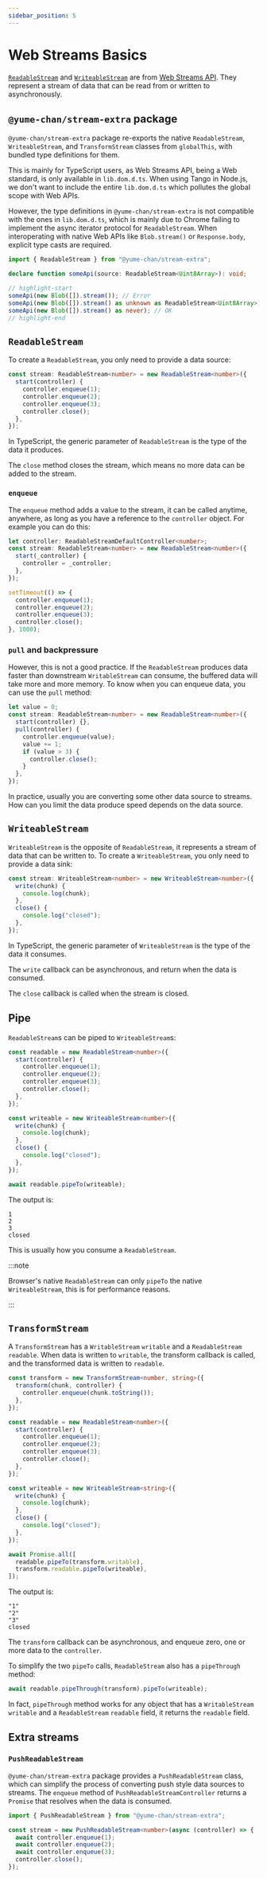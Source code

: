 ```yaml
---
sidebar_position: 5
---
```


# Web Streams Basics

[`ReadableStream`](https://developer.mozilla.org/en-US/docs/Web/API/ReadableStream) and [`WriteableStream`](https://developer.mozilla.org/en-US/docs/Web/API/WritableStream) are from [Web Streams API](https://developer.mozilla.org/en-US/docs/Web/API/Streams_API). They represent a stream of data that can be read from or written to asynchronously.

## `@yume-chan/stream-extra` package

`@yume-chan/stream-extra` package re-exports the native `ReadableStream`, `WriteableStream`, and `TransformStream` classes from `globalThis`, with bundled type definitions for them.

This is mainly for TypeScript users, as Web Streams API, being a Web standard, is only available in `lib.dom.d.ts`. When using Tango in Node.js, we don't want to include the entire `lib.dom.d.ts` which pollutes the global scope with Web APIs.

However, the type definitions in `@yume-chan/stream-extra` is not compatible with the ones in `lib.dom.d.ts`, which is mainly due to Chrome failing to implement the async iterator protocol for `ReadableStream`. When interoperating with native Web APIs like `Blob.stream()` or `Response.body`, explicit type casts are required.

```ts showLineNumbers
import { ReadableStream } from "@yume-chan/stream-extra";

declare function someApi(source: ReadableStream<Uint8Array>): void;

// highlight-start
someApi(new Blob([]).stream()); // Error
someApi(new Blob([]).stream() as unknown as ReadableStream<Uint8Array>); // OK, using the imported `ReadableStream` type
someApi(new Blob([]).stream() as never); // OK
// highlight-end
```

## `ReadableStream`

To create a `ReadableStream`, you only need to provide a data source:

```ts transpile
const stream: ReadableStream<number> = new ReadableStream<number>({
  start(controller) {
    controller.enqueue(1);
    controller.enqueue(2);
    controller.enqueue(3);
    controller.close();
  },
});
```

In TypeScript, the generic parameter of `ReadableStream` is the type of the data it produces.

The `close` method closes the stream, which means no more data can be added to the stream.

### `enqueue`

The `enqueue` method adds a value to the stream, it can be called anytime, anywhere, as long as you have a reference to the `controller` object. For example you can do this:

```ts transpile
let controller: ReadableStreamDefaultController<number>;
const stream: ReadableStream<number> = new ReadableStream<number>({
  start(_controller) {
    controller = _controller;
  },
});

setTimeout(() => {
  controller.enqueue(1);
  controller.enqueue(2);
  controller.enqueue(3);
  controller.close();
}, 1000);
```

### `pull` and backpressure

However, this is not a good practice. If the `ReadableStream` produces data faster than downstream `WritableStream` can consume, the buffered data will take more and more memory. To know when you can enqueue data, you can use the `pull` method:

```ts transpile
let value = 0;
const stream: ReadableStream<number> = new ReadableStream<number>({
  start(controller) {},
  pull(controller) {
    controller.enqueue(value);
    value += 1;
    if (value > 3) {
      controller.close();
    }
  },
});
```

In practice, usually you are converting some other data source to streams. How can you limit the data produce speed depends on the data source.

## `WriteableStream`

`WriteableStream` is the opposite of `ReadableStream`, it represents a stream of data that can be written to. To create a `WriteableStream`, you only need to provide a data sink:

```ts transpile
const stream: WriteableStream<number> = new WriteableStream<number>({
  write(chunk) {
    console.log(chunk);
  },
  close() {
    console.log("closed");
  },
});
```

In TypeScript, the generic parameter of `WriteableStream` is the type of the data it consumes.

The `write` callback can be asynchronous, and return when the data is consumed.

The `close` callback is called when the stream is closed.

## Pipe

`ReadableStream`s can be piped to `WriteableStream`s:

```ts transpile
const readable = new ReadableStream<number>({
  start(controller) {
    controller.enqueue(1);
    controller.enqueue(2);
    controller.enqueue(3);
    controller.close();
  },
});

const writeable = new WriteableStream<number>({
  write(chunk) {
    console.log(chunk);
  },
  close() {
    console.log("closed");
  },
});

await readable.pipeTo(writeable);
```

The output is:

```
1
2
3
closed
```

This is usually how you consume a `ReadableStream`.

:::note

Browser's native `ReadableStream` can only `pipeTo` the native `WriteableStream`, this is for performance reasons.

:::

## `TransformStream`

A `TransformStream` has a `WritableStream` `writable` and a `ReadableStream` `readable`. When data is written to `writable`, the transform callback is called, and the transformed data is written to `readable`.

```ts transpile
const transform = new TransformStream<number, string>({
  transform(chunk, controller) {
    controller.enqueue(chunk.toString());
  },
});

const readable = new ReadableStream<number>({
  start(controller) {
    controller.enqueue(1);
    controller.enqueue(2);
    controller.enqueue(3);
    controller.close();
  },
});

const writeable = new WriteableStream<string>({
  write(chunk) {
    console.log(chunk);
  },
  close() {
    console.log("closed");
  },
});

await Promise.all([
  readable.pipeTo(transform.writable),
  transform.readable.pipeTo(writeable),
]);
```

The output is:

```
"1"
"2"
"3"
closed
```

The `transform` callback can be asynchronous, and enqueue zero, one or more data to the `controller`.

To simplify the two `pipeTo` calls, `ReadableStream` also has a `pipeThrough` method:

```ts transpile
await readable.pipeThrough(transform).pipeTo(writeable);
```

In fact, `pipeThrough` method works for any object that has a `WritableStream` `writable` and a `ReadableStream` `readable` field, it returns the `readable` field.

## Extra streams

### `PushReadableStream`

`@yume-chan/stream-extra` package provides a `PushReadableStream` class, which can simplify the process of converting push style data sources to streams. The `enqueue` method of `PushReadableStreamController` returns a `Promise` that resolves when the data is consumed.

```ts transpile
import { PushReadableStream } from "@yume-chan/stream-extra";

const stream = new PushReadableStream<number>(async (controller) => {
  await controller.enqueue(1);
  await controller.enqueue(2);
  await controller.enqueue(3);
  controller.close();
});
```
